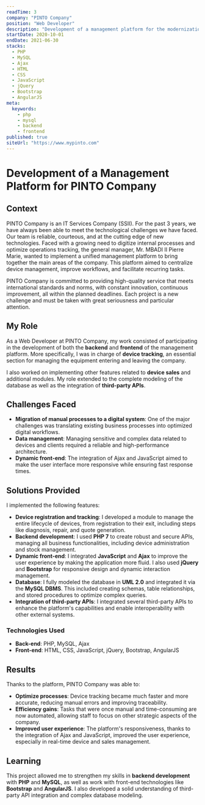 ```yaml
---
readTime: 3
company: "PINTO Company"
position: "Web Developer"
description: "Development of a management platform for the modernization of internal processes and optimization of device management."
startDate: 2020-10-01
endDate: 2021-06-30
stacks:
  - PHP
  - MySQL
  - Ajax
  - HTML
  - CSS
  - JavaScript
  - jQuery
  - Bootstrap
  - AngularJS
meta:
  keywords:
    - php
    - mysql
    - backend
    - frontend
published: true
siteUrl: "https://www.mypinto.com"
---
```


# Development of a Management Platform for PINTO Company

## Context

PINTO Company is an IT Services Company (SSII). For the past 3 years, we have always been able to meet the technological challenges we have faced. Our team is reliable, courteous, and at the cutting edge of new technologies. Faced with a growing need to digitize internal processes and optimize operations tracking, the general manager, Mr. MBADI II Pierre Marie, wanted to implement a unified management platform to bring together the main areas of the company. This platform aimed to centralize device management, improve workflows, and facilitate recurring tasks.

PINTO Company is committed to providing high-quality service that meets international standards and norms, with constant innovation, continuous improvement, all within the planned deadlines. Each project is a new challenge and must be taken with great seriousness and particular attention.

## My Role

As a Web Developer at PINTO Company, my work consisted of participating in the development of both the **backend** and **frontend** of the management platform. More specifically, I was in charge of **device tracking**, an essential section for managing the equipment entering and leaving the company.

I also worked on implementing other features related to **device sales** and additional modules. My role extended to the complete modeling of the database as well as the integration of **third-party APIs**.

## Challenges Faced

- **Migration of manual processes to a digital system**: One of the major challenges was translating existing business processes into optimized digital workflows.
- **Data management**: Managing sensitive and complex data related to devices and clients required a reliable and high-performance architecture.
- **Dynamic front-end**: The integration of Ajax and JavaScript aimed to make the user interface more responsive while ensuring fast response times.

## Solutions Provided

I implemented the following features:

- **Device registration and tracking**: I developed a module to manage the entire lifecycle of devices, from registration to their exit, including steps like diagnosis, repair, and quote generation.
- **Backend development**: I used **PHP 7** to create robust and secure APIs, managing all business functionalities, including device administration and stock management.
- **Dynamic front-end**: I integrated **JavaScript** and **Ajax** to improve the user experience by making the application more fluid. I also used **jQuery** and **Bootstrap** for responsive design and dynamic interaction management.
- **Database**: I fully modeled the database in **UML 2.0** and integrated it via the **MySQL DBMS**. This included creating schemas, table relationships, and stored procedures to optimize complex queries.
- **Integration of third-party APIs**: I integrated several third-party APIs to enhance the platform's capabilities and enable interoperability with other external systems.

### Technologies Used

- **Back-end**: PHP, MySQL, Ajax
- **Front-end**: HTML, CSS, JavaScript, jQuery, Bootstrap, AngularJS

## Results

Thanks to the platform, PINTO Company was able to:

- **Optimize processes**: Device tracking became much faster and more accurate, reducing manual errors and improving traceability.
- **Efficiency gains**: Tasks that were once manual and time-consuming are now automated, allowing staff to focus on other strategic aspects of the company.
- **Improved user experience**: The platform's responsiveness, thanks to the integration of Ajax and JavaScript, improved the user experience, especially in real-time device and sales management.

## Learning

This project allowed me to strengthen my skills in **backend development** with **PHP** and **MySQL**, as well as work with front-end technologies like **Bootstrap** and **AngularJS**. I also developed a solid understanding of third-party API integration and complex database modeling.